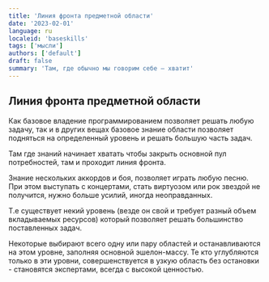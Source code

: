 ```yaml
---
title: 'Линия фронта предметной области'
date: '2023-02-01'
language: ru
localeid: 'baseskills'
tags: ['мысли']
authors: ['default']
draft: false
summary: 'Там, где обычно мы говорим себе — хватит'
---
```


## Линия фронта предметной области

Как базовое владение программированием позволяет решать любую задачу, так и в других вещах базовое знание области позволяет подняться на определенный уровень и решать большую часть задач.

Там где знаний начинает хватать чтобы закрыть основной пул потребностей, там и проходит линия фронта.

Знание нескольких аккордов и боя, позволяет играть любую песню. При этом выступать с концертами, стать виртуозом или рок звездой не получится, нужно больше усилий, иногда неоправданных.

Т.е существует некий уровень (везде он свой и требует разный объем вкладываемых ресурсов) который позволяет решать большинство поставленных задач.

Некоторые выбирают всего одну или пару областей и останавливаются на этом уровне, заполняя основной эшелон-массу. Те кто углубляются только в эти уровни, совершенствуется в узкую область без остановки - становятся экспертами, всегда с высокой ценностью.
